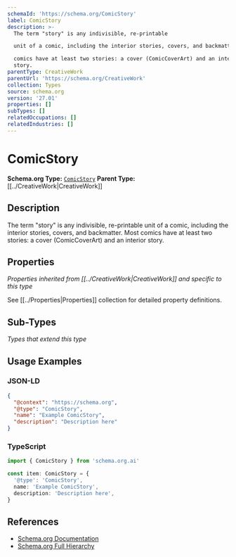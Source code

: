 ```yaml
---
schemaId: 'https://schema.org/ComicStory'
label: ComicStory
description: >-
  The term "story" is any indivisible, re-printable

  unit of a comic, including the interior stories, covers, and backmatter. Most

  comics have at least two stories: a cover (ComicCoverArt) and an interior
  story.
parentType: CreativeWork
parentUrl: 'https://schema.org/CreativeWork'
collection: Types
source: schema.org
version: '27.01'
properties: []
subTypes: []
relatedOccupations: []
relatedIndustries: []
---
```

# ComicStory

**Schema.org Type:** [`ComicStory`](https://schema.org/ComicStory)
**Parent Type:** [[../CreativeWork|CreativeWork]]

## Description

The term "story" is any indivisible, re-printable
unit of a comic, including the interior stories, covers, and backmatter. Most
comics have at least two stories: a cover (ComicCoverArt) and an interior story.

## Properties

*Properties inherited from [[../CreativeWork|CreativeWork]] and specific to this type*

See [[../Properties|Properties]] collection for detailed property definitions.

## Sub-Types

*Types that extend this type*

## Usage Examples

### JSON-LD

```json
{
  "@context": "https://schema.org",
  "@type": "ComicStory",
  "name": "Example ComicStory",
  "description": "Description here"
}
```

### TypeScript

```typescript
import { ComicStory } from 'schema.org.ai'

const item: ComicStory = {
  '@type': 'ComicStory',
  name: 'Example ComicStory',
  description: 'Description here',
}
```

## References

- [Schema.org Documentation](https://schema.org/ComicStory)
- [Schema.org Full Hierarchy](https://schema.org/docs/full.html)
